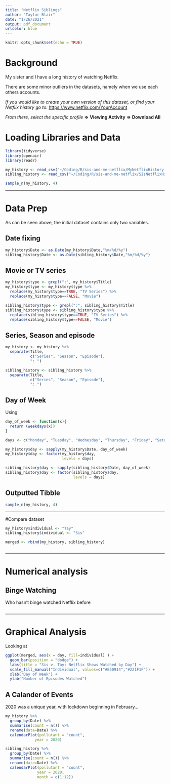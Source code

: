 ```yaml
---
title: "Netflix Siblings"
author: "Taylor Blair"
date: "1/26/2021"
output: pdf_document
urlcolor: blue
---
```


```r
knitr::opts_chunk$set(echo = TRUE)
```

# Background

My sister and I have a long history of watching Netflix.

There are some minor outliers in the datasets, namely when we use each others accounts.

*If you would like to create your own version of this dataset, or find your Netflix history go to:* [https://www.netflix.com/YourAccount](https://www.netflix.com/YourAccount)

*From there, select the specific profile* $\boldsymbol{\Rightarrow}$ **Viewing Activity** $\boldsymbol{\Rightarrow}$ **Download All**

# Loading Libraries and Data


```r
library(tidyverse)
library(openair)
library(readr)
```

```r
my_history <- read_csv("~/Coding/R/sis-and-me-netflix/MyNetflixHistory.csv")
sibling_history <- read_csv("~/Coding/R/sis-and-me-netflix/SisNetflixHistory.csv")

sample_n(my_history, 4)

```

---

# Data Prep

As can be seen above, the initial dataset contains only two variables. 

## Date fixing
```r
my_history$Date <- as.Date(my_history$Date,"%m/%d/%y")
sibling_history$Date <- as.Date(sibling_history$Date,"%m/%d/%y")

```


## Movie or TV series
```r
my_history$type <- grepl(":", my_history$Title)
my_history$type <- my_history$type %>%
  replace(my_history$type==TRUE, "TV Series") %>%
  replace(my_history$type==FALSE, "Movie")

sibling_history$type <- grepl(":", sibling_history$Title)
sibling_history$type <- sibling_history$type %>%
  replace(sibling_history$type==TRUE, "TV Series") %>%
  replace(sibling_history$type==FALSE, "Movie")

```

## Series, Season and episode

```r
my_history <- my_history %>%
  separate(Title,
           c("Series", "Season", "Episode"),
           ": ")

sibling_history <- sibling_history %>%
  separate(Title,
           c("Series", "Season", "Episode"),
           ": ")

```


## Day of Week
Using
```r
day_of_week <- function(x){
  return (weekdays(x))
}

days <- c("Monday", "Tuesday", "Wednesday", "Thursday", "Friday", "Saturday", "Sunday")

my_history$day <- sapply(my_history$Date, day_of_week)
my_history$day <- factor(my_history$day, 
                         levels = days)

sibling_history$day <- sapply(sibling_history$Date, day_of_week)
sibling_history$day <- factor(sibling_history$day, 
                              levels = days)


```

## Outputted Tibble

```r
sample_n(my_history, 4)

```

---

#Compare dataset

```r
my_history$individual <- "Tay"
sibling_history$individual <- "Sis"

merged <- rbind(my_history, sibling_history)



```

---

# Numerical analysis


## Binge Watching

Who hasn't binge watched Netflix before

```r

```

---

# Graphical Analysis

Looking at 

```r
ggplot(merged, aes(x = day, fill=individual) ) +
  geom_bar(position = "dodge") +
  labs(title = "Sis v. Tay: Netflix Shows Watched by Day") +
  scale_fill_manual("Individual", values=c("#E50914","#221F1F")) +
  xlab("Day of Week") +
  ylab("Number of Episodes Watched")

```

## A Calander of Events

2020 was a unique year, with lockdown beginning in February...

```r

my_history %>%
  group_by(Date) %>%
  summarise(count = n()) %>%
  rename(date=Date) %>%
  calendarPlot(pollutant = "count",
             year = 2020)

sibling_history %>%
  group_by(Date) %>%
  summarise(count = n()) %>%
  rename(date=Date) %>%
  calendarPlot(pollutant = "count",
              year = 2020,
              month = c(1:12))


```
